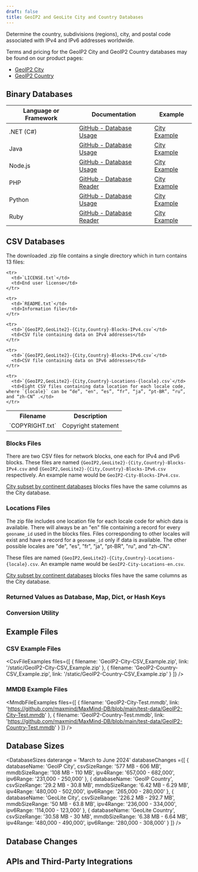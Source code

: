 ```yaml
---
draft: false
title: GeoIP2 and GeoLite City and Country Databases
---
```



Determine the country, subdivisions (regions), city, and postal code associated
with IPv4 and IPv6 addresses worldwide.

Terms and pricing for the GeoIP2 City and GeoIP2 Country databases may be found
on our product pages:

- [GeoIP2 City](https://www.maxmind.com/en/geoip2-city)
- [GeoIP2 Country](https://www.maxmind.com/en/geoip2-country)

<IpGeolocationUsageWarning />
<DataPrivacyWarning />

## Binary Databases

<BinaryDatabases />

| Language or Framework | Documentation                                                                      | Example                                                                |
| --------------------- | ---------------------------------------------------------------------------------- | ---------------------------------------------------------------------- |
| .NET (C#)             | [GitHub - Database Usage](https://github.com/maxmind/GeoIP2-dotnet#database-usage) | [City Example](https://github.com/maxmind/GeoIP2-dotnet#city-database) |
| Java                  | [GitHub - Database Usage](https://github.com/maxmind/GeoIP2-java#database-usage)   | [City Example](https://github.com/maxmind/GeoIP2-java#city)            |
| Node.js               | [GitHub - Database Usage](https://github.com/maxmind/GeoIP2-node#database-usage)   | [City Example](https://github.com/maxmind/GeoIP2-node#city-example)    |
| PHP                   | [GitHub - Database Reader](https://github.com/maxmind/GeoIP2-php#database-reader)  | [City Example](https://github.com/maxmind/GeoIP2-php#city-example)     |
| Python                | [GitHub - Database Usage](https://github.com/maxmind/GeoIP2-python#database-usage) | [City Example](https://github.com/maxmind/GeoIP2-python#city-database) |
| Ruby                  | [GitHub - Database Reader](https://github.com/maxmind/GeoIP2-ruby#database-reader) | [City Example](https://github.com/maxmind/GeoIP2-ruby#city-example)    |

## CSV Databases

<CsvDatabasesIntro />

<ZipFileContent product-name="{GeoIP2,GeoLite2}-{City,Country}" is-table-excluded={true} />

The downloaded .zip file contains a single directory which in turn contains 13
files:

<table>
  <tbody>
    <tr>
      <th>Filename</th>
      <th>Description</th>
    </tr>
    <tr>
      <td>`COPYRIGHT.txt`</td>
      <td>Copyright statement</td>
    </tr>

    <tr>
      <td>`LICENSE.txt`</td>
      <td>End user license</td>
    </tr>

    <tr>
      <td>`README.txt`</td>
      <td>Information file</td>
    </tr>

    <tr>
      <td>`{GeoIP2,GeoLite2}-{City,Country}-Blocks-IPv4.csv`</td>
      <td>CSV file containing data on IPv4 addresses</td>
    </tr>

    <tr>
      <td>`{GeoIP2,GeoLite2}-{City,Country}-Blocks-IPv6.csv`</td>
      <td>CSV file containing data on IPv6 addresses</td>
    </tr>

    <tr>
      <td>`{GeoIP2,GeoLite2}-{City,Country}-Locations-{locale}.csv`</td>
      <td>Eight CSV files containing data location for each locale code, where `{locale}` can be “de”, "en", “es”, “fr”, “ja”, “pt-BR”, “ru”, and “zh-CN” .</td>
    </tr>

  </tbody>
</table>

<FileFormat />

### Blocks Files

There are two CSV files for network blocks, one each for IPv4 and IPv6 blocks.
These files are named `{GeoIP2,GeoLite2}-{City,Country}-Blocks-IPv4.csv` and
`{GeoIP2,GeoLite2}-{City,Country}-Blocks-IPv6.csv` respectively. An example name
would be `GeoIP2-City-Blocks-IPv4.csv`.

[City subset by continent databases](https://www.maxmind.com/en/geoip2-city-database-by-continent)
blocks files have the same columns as the City database.

<CsvBlockTable />

<CoordinatesWarning />

### Locations Files

The zip file includes one location file for each locale code for which data is
available. There will always be an "en" file containing a record for every
`geoname_id` used in the blocks files. Files corresponding to other locales will
exist and have a record for a `geoname_id` only if data is available. The other
possible locales are "de", "es", "fr", "ja", "pt-BR", "ru", and "zh-CN".

These files are named `{GeoIP2,GeoLite2}-{City,Country}-Locations-{locale}.csv`.
An example name would be `GeoIP2-City-Locations-en.csv`.

[City subset by continent databases](https://www.maxmind.com/en/geoip2-city-database-by-continent)
blocks files have the same columns as the City database.

<CsvLocationTable />

### Returned Values as Database, Map, Dict, or Hash Keys

<ReturnedValuesAsKeys />

### Conversion Utility

<ConversionUtility />

## Example Files

<ExampleFiles />

### CSV Example Files

<CsvFileExamples files={[
    {
       filename: 'GeoIP2-City-CSV_Example.zip',
       link: '/static/GeoIP2-City-CSV_Example.zip'
    },
    {
       filename: 'GeoIP2-Country-CSV_Example.zip',
       link: '/static/GeoIP2-Country-CSV_Example.zip'
    }
  ]}
/>

### MMDB Example Files

<MmdbFileExamples files={[
    {
       filename: 'GeoIP2-City-Test.mmdb',
       link: 'https://github.com/maxmind/MaxMind-DB/blob/main/test-data/GeoIP2-City-Test.mmdb'
    },
    {
       filename: 'GeoIP2-Country-Test.mmdb',
       link: 'https://github.com/maxmind/MaxMind-DB/blob/main/test-data/GeoIP2-Country-Test.mmdb'
    }
  ]}
/>

## Database Sizes

<DatabaseSizes daterange = 'March to June 2024' databaseChanges ={[
    {
       databaseName: 'GeoIP City',
       csvSizeRange: '577 MB - 606 MB',
       mmdbSizeRange: '108 MB - 110 MB',
       ipv4Range: '657,000 - 682,000',
       ipv6Range: '231,000 - 250,000'
    },
    {
       databaseName: 'GeoIP Country',
       csvSizeRange: '29.2 MB - 30.8 MB',
       mmdbSizeRange: '6.42 MB - 6.29 MB',
       ipv4Range: '480,000 - 502,000',
       ipv6Range: '265,000 - 280,000'
    },
    {
       databaseName: 'GeoLite City',
       csvSizeRange: '226.2 MB - 292.7 MB',
       mmdbSizeRange: '50 MB - 63.8 MB',
       ipv4Range: '236,000 - 334,000',
       ipv6Range: '114,000 - 123,000'
    },
    {
       databaseName: 'GeoLite Country',
       csvSizeRange: '30.58 MB - 30 MB',
       mmdbSizeRange: '6.38 MB - 6.64 MB',
       ipv4Range: '480,000 - 490,000',
       ipv6Range: '280,000 - 308,000'
    }
  ]}
/>

## Database Changes

<DatabaseChanges product="City and Country" />

## APIs and Third-Party Integrations

<APIs />
